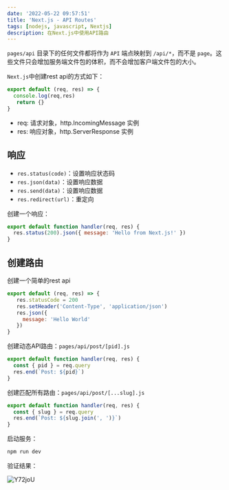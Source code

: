 ```yaml
---
date: '2022-05-22 09:57:51'
title: 'Next.js - API Routes'
tags: [nodejs, javascript, Nextjs]
description: 在Next.js中使用API路由
---
```


`pages/api` 目录下的任何文件都将作为 `API` 端点映射到 `/api/*`，而不是 `page`。这些文件只会增加服务端文件包的体积，而不会增加客户端文件包的大小。

`Next.js`中创建rest api的方式如下：

```jsx
export default (req, res) => {
  console.log(req,res)
   return {}
}
```
- req: 请求对象，http.IncomingMessage 实例
- res: 响应对象，http.ServerResponse 实例

## 响应

- `res.status(code)`：设置响应状态码
- `res.json(data)`：设置响应数据
- `res.send(data)`：设置响应数据
- `res.redirect(url)`：重定向

创建一个响应：

```jsx
export default function handler(req, res) {
  res.status(200).json({ message: 'Hello from Next.js!' })
}
```

## 创建路由
创建一个简单的rest api

```jsx
export default (req, res) => {
   res.statusCode = 200
   res.setHeader('Content-Type', 'application/json')
   res.json({
     message: 'Hello World'
   })
}
```

创建动态API路由：`pages/api/post/[pid].js`

```jsx
export default function handler(req, res) {
  const { pid } = req.query
  res.end(`Post: ${pid}`)
}
```

创建匹配所有路由：`pages/api/post/[...slug].js`

```jsx
export default function handler(req, res) {
  const { slug } = req.query
  res.end(`Post: ${slug.join(', ')}`)
}
```

启动服务：

```bash
npm run dev
```

验证结果：

![Y72joU](https://cdn.jsdelivr.net/gh/manonicu/pics@master/uPic/Y72joU.png)

